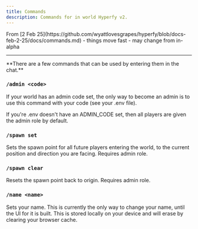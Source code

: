 ```yaml
---
title: Commands
description: Commands for in world Hyperfy v2.
---
```


<Aside type="caution">
From [2 Feb 25](https://github.com/wyattlovesgrapes/hyperfy/blob/docs-feb-2-25/docs/commands.md)  - things move fast - may change from in-alpha
</Aside>


---

<Aside type="tip">
**There are a few commands that can be used by entering them in the chat.**
</Aside>



### `/admin <code>`

If your world has an admin code set, the only way to become an admin is to use this command with your code (see your .env file).

If you're .env doesn't have an ADMIN_CODE set, then all players are given the admin role by default.

### `/spawn set`

Sets the spawn point for all future players entering the world, to the current position and direction you are facing. Requires admin role.

### `/spawn clear`

Resets the spawn point back to origin. Requires admin role.

### `/name <name>`

Sets your name.
This is currently the only way to change your name, until the UI for it is built.
This is stored locally on your device and will erase by clearing your browser cache.